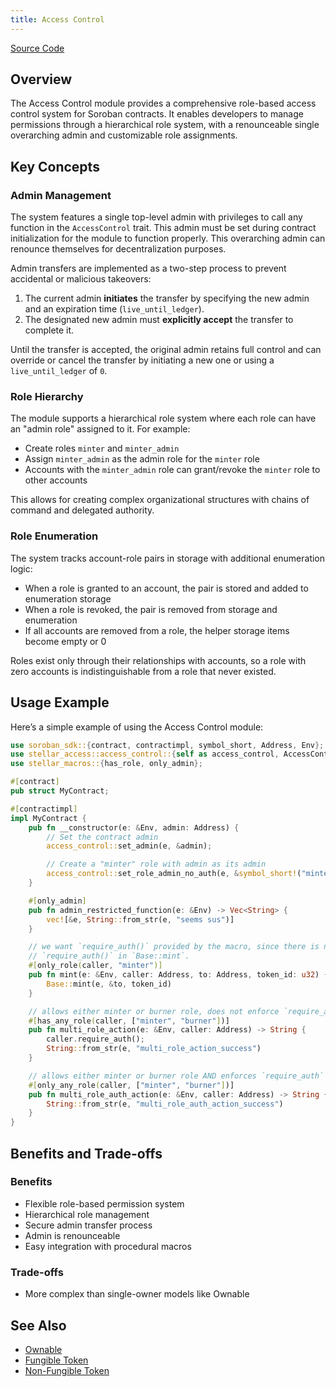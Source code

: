 ```yaml
---
title: Access Control
---
```


[Source Code](https://github.com/OpenZeppelin/stellar-contracts/tree/main/packages/access/src/access-control)

## Overview

The Access Control module provides a comprehensive role-based access control system for Soroban contracts. It enables developers to manage permissions through a hierarchical role system, with a renounceable single overarching admin and customizable role assignments.

## Key Concepts

### Admin Management

The system features a single top-level admin with privileges to call any function in the `AccessControl` trait. This admin must be set during contract initialization for the module to function properly. This overarching admin can renounce themselves for decentralization purposes.

Admin transfers are implemented as a two-step process to prevent accidental or malicious takeovers:

1. The current admin **initiates** the transfer by specifying the new admin and an expiration time (`live_until_ledger`).
2. The designated new admin must **explicitly accept** the transfer to complete it.

Until the transfer is accepted, the original admin retains full control and can override or cancel the transfer by initiating a new one or using a `live_until_ledger` of `0`.

### Role Hierarchy

The module supports a hierarchical role system where each role can have an "admin role" assigned to it. For example:

* Create roles `minter` and `minter_admin`
* Assign `minter_admin` as the admin role for the `minter` role
* Accounts with the `minter_admin` role can grant/revoke the `minter` role to other accounts

This allows for creating complex organizational structures with chains of command and delegated authority.

### Role Enumeration

The system tracks account-role pairs in storage with additional enumeration logic:

* When a role is granted to an account, the pair is stored and added to enumeration storage
* When a role is revoked, the pair is removed from storage and enumeration
* If all accounts are removed from a role, the helper storage items become empty or 0

Roles exist only through their relationships with accounts, so a role with zero accounts is indistinguishable from a role that never existed.

## Usage Example

Here’s a simple example of using the Access Control module:

```rust
use soroban_sdk::{contract, contractimpl, symbol_short, Address, Env};
use stellar_access::access_control::{self as access_control, AccessControl};
use stellar_macros::{has_role, only_admin};

#[contract]
pub struct MyContract;

#[contractimpl]
impl MyContract {
    pub fn __constructor(e: &Env, admin: Address) {
        // Set the contract admin
        access_control::set_admin(e, &admin);

        // Create a "minter" role with admin as its admin
        access_control::set_role_admin_no_auth(e, &symbol_short!("minter"), &symbol_short!("admin"));
    }

    #[only_admin]
    pub fn admin_restricted_function(e: &Env) -> Vec<String> {
        vec![&e, String::from_str(e, "seems sus")]
    }

    // we want `require_auth()` provided by the macro, since there is no
    // `require_auth()` in `Base::mint`.
    #[only_role(caller, "minter")]
    pub fn mint(e: &Env, caller: Address, to: Address, token_id: u32) {
        Base::mint(e, &to, token_id)
    }

    // allows either minter or burner role, does not enforce `require_auth` in the macro
    #[has_any_role(caller, ["minter", "burner"])]
    pub fn multi_role_action(e: &Env, caller: Address) -> String {
        caller.require_auth();
        String::from_str(e, "multi_role_action_success")
    }

    // allows either minter or burner role AND enforces `require_auth` in the macro
    #[only_any_role(caller, ["minter", "burner"])]
    pub fn multi_role_auth_action(e: &Env, caller: Address) -> String {
        String::from_str(e, "multi_role_auth_action_success")
    }
}
```

## Benefits and Trade-offs

### Benefits

* Flexible role-based permission system
* Hierarchical role management
* Secure admin transfer process
* Admin is renounceable
* Easy integration with procedural macros

### Trade-offs

* More complex than single-owner models like Ownable

## See Also

* [Ownable](access/ownable.adoc)
* [Fungible Token](tokens/fungible/fungible.adoc)
* [Non-Fungible Token](tokens/non-fungible/non-fungible.adoc)
